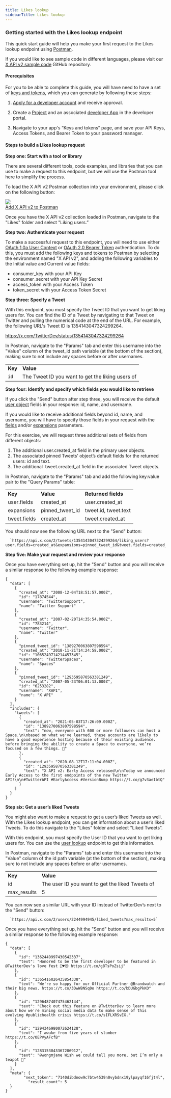 ---
title: Likes lookup
sidebarTitle: Likes lookup
---


### Getting started with the Likes lookup endpoint

This quick start guide will help you make your first request to the Likes lookup endpoint using [Postman](/tutorials/postman-getting-started).

If you would like to see sample code in different languages, please visit our [X API v2 sample code](https://github.com/xdevplatform/Twitter-API-v2-sample-code) GitHub repository.
 

#### Prerequisites

For you to be able to complete this guide, you will have need to have a set of [keys and tokens](/resources/fundamentals/authentication), which you can generate by following these steps:

1.  [Apply for a developer account](https://developer.x.com/en/apply-for-access) and receive approval.
2.  Create a [Project](/resources/fundamentals/projects) and an associated [developer App](/resources/fundamentals/developer-apps) in the developer portal.

3.  Navigate to your app's “Keys and tokens” page, and save your API Keys, Access Tokens, and Bearer Token to your password manager.


#### Steps to build a Likes lookup request

**Step one: Start with a tool or library**

There are several different tools, code examples, and libraries that you can use to make a request to this endpoint, but we will use the Postman tool here to simplify the process.

To load the X API v2 Postman collection into your environment, please click on the following button:

[![](https://cdn.cms-twdigitalassets.com/content/dam/developer-twitter/m1_vnext/carat.svg)<br/>Add X API v2 to Postman](https://app.getpostman.com/run-collection/9956214-784efcda-ed4c-4491-a4c0-a26470a67400)

Once you have the X API v2 collection loaded in Postman, navigate to the "Likes" folder and select "Liking users.” 
 

**Step two: Authenticate your request**

To make a successful request to this endpoint, you will need to use either [OAuth 1.0a User Context](/resources/fundamentals/authentication) or [OAuth 2.0 Bearer Token](/resources/fundamentals/authentication#oauth-2-0) authentication. To do this, you must add the following keys and tokens to Postman by selecting the environment named "X API v2", and adding the following variables to the Initial value and Current value fields:

* consumer_key with your API Key
* consumer_secret with your API Key Secret
* access_token with your Access Token
* token_secret with your Access Token Secret
     

**Step three: Specify a Tweet**

With this endpoint, you must specify the Tweet ID that you want to get liking users for. You can find the ID of a Tweet by navigating to that Tweet on Twitter and pulling the numerical code at the end of the URL. For example, the following URL's Tweet ID is 1354143047324299264.

https://x.com/TwitterDev/status/1354143047324299264

In Postman, navigate to the "Params" tab and enter this username into the "Value" column of the tweet_id path variable (at the bottom of the section), making sure to not include any spaces before or after usernames. 

|     |     |
| :--- | :--- |
| **Key** | **Value** |
| `id` | The Tweet ID you want to get the liking users of |

**Step four: Identify and specify which fields you would like to retrieve**

If you click the "Send" button after step three, you will receive the default [user object](/x-api/fundamentals/data-dictionary#user) fields in your response: id, name, and username.

If you would like to receive additional fields beyond id, name, and username, you will have to specify those fields in your request with the [fields](/x-api/fundamentals/fields) and/or [expansions](/x-api/fundamentals/expansions) parameters.

For this exercise, we will request three additional sets of fields from different objects:

1.  The additional user.created_at field in the primary user objects.
2.  The associated pinned Tweets’ object’s default fields for the returned users: id and text.
3.  The additional  tweet.created_at field in the associated Tweet objects.

In Postman, navigate to the "Params" tab and add the following key:value pair to the "Query Params" table:

|     |     |     |
| :--- | :--- | :--- |
| **Key** | **Value** | **Returned fields** |
| user.fields | created_at | user.created_at |
| expansions | pinned\_tweet\_id | tweet.id, tweet.text |
| tweet.fields | created_at | tweet.created_at |

You should now see the following URL next to the "Send" button:

      `https://api.x.com/2/tweets/1354143047324299264/liking_users?user.fields=created_at&expansions=pinned_tweet_id&tweet.fields=created_at`




**Step five: Make your request and review your response**

Once you have everything set up, hit the "Send" button and you will receive a similar response to the following example response:

```
{
  "data": [
    {
      "created_at": "2008-12-04T18:51:57.000Z",
      "id": "17874544",
      "username": "TwitterSupport",
      "name": "Twitter Support"
    },
    {
      "created_at": "2007-02-20T14:35:54.000Z",
      "id": "783214",
      "username": "Twitter",
      "name": "Twitter"
    },
    {
      "pinned_tweet_id": "1389270063807598594",
      "created_at": "2018-11-21T14:24:58.000Z",
      "id": "1065249714214457345",
      "username": "TwitterSpaces",
      "name": "Spaces"
    },
    {
      "pinned_tweet_id": "1293595870563381249",
      "created_at": "2007-05-23T06:01:13.000Z",
      "id": "6253282",
      "username": "XAPI",
      "name": "X API"
    }
  ],
  "includes": {
    "tweets": [
      {
        "created_at": "2021-05-03T17:26:09.000Z",
        "id": "1389270063807598594",
        "text": "now, everyone with 600 or more followers can host a Space.\n\nbased on what we've learned, these accounts are likely to have a good experience hosting because of their existing audience. before bringing the ability to create a Space to everyone, we’re focused on a few things. 🧵"
      },
      {
        "created_at": "2020-08-12T17:11:04.000Z",
        "id": "1293595870563381249",
        "text": "X API v2: Early Access released\n\nToday we announced Early Access to the first endpoints of the new Twitter API!\n\n#TwitterAPI #EarlyAccess #VersionBump https://t.co/g7v3aeIbtQ"
      }
    ]
  }
}
```

**Step six: Get a user’s liked Tweets**

You might also want to make a request to get a user’s liked Tweets as well. With the Likes lookup endpoint, you can get information about a user’s liked Tweets. To do this navigate to the "Likes" folder and select "Liked Tweets”. 

With this endpoint, you must specify the User ID that you want to get liking users for. You can use the [user lookup](/x-api/users/lookup/introduction) endpoint to get this information.

In Postman, navigate to the "Params" tab and enter this username into the "Value" column of the id path variable (at the bottom of the section), making sure to not include any spaces before or after usernames. 

|     |     |
| :--- | :--- |
| **Key** | **Value** |
| id  | The user ID you want to get the liked Tweets of |
| max_results | 5   |

You can now see a similar URL with your ID instead of TwitterDev’s next to the "Send" button:
 

      `https://api.x.com/2/users/2244994945/liked_tweets?max_results=5`





Once you have everything set up, hit the "Send" button and you will receive a similar response to the following example response:
```
{
  "data": [
    {
      "id": "1362449997430542337",
      "text": "Honored to be the first developer to be featured in @TwitterDev's love fest 🥰♥️😍 https://t.co/g8TsPoZsij"
    },
    {
      "id": "1365416026435854338",
      "text": "We're so happy for our Official Partner @Brandwatch and their big news. https://t.co/3DwWBNSq0o https://t.co/bDUGbgPkKO"
    },
    {
      "id": "1296487407475462144",
      "text": "Check out this feature on @TwitterDev to learn more about how we're mining social media data to make sense of this evolving #publichealth crisis https://t.co/sIFLXRSvEX."
    },
    {
      "id": "1294346980072624128",
      "text": "I awake from five years of slumber https://t.co/OEPVyAFcfB"
    },
    {
      "id": "1283153843367206912",
      "text": "@wongmjane Wish we could tell you more, but I’m only a teapot 👀"
    }
  ],
  "meta": {
        "next_token": "7140dibdnow9c7btw4539n0vybdnx19ylpayqf16fjt4l",
    	  "result_count": 5
  }
}
```